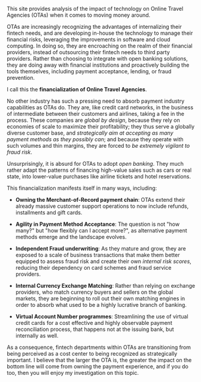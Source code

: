This site provides analysis of the impact of technology on Online Travel Agencies (OTAs) when it comes to moving money around.

OTAs are increasingly recognizing the advantages of internalizing their fintech needs, and are developing in-house the
technology to manage their financial risks, leveraging the improvements in software and cloud computing. In doing so,
they are encroaching on the realm of their financial providers, instead of outsourcing their fintech needs to third party
providers. Rather than choosing to integrate with open banking solutions, they are doing away with financial institutions
and proactively building the tools themselves, including payment acceptance, lending, or fraud prevention.

I call this the **financialization of Online Travel Agencies**.

No other industry has such a pressing need to absorb payment industry capabilities as OTAs do. They are, like credit card
networks, in the business of intermediate between their customers and airlines, taking a fee in the process.
These companies are _global by design_, because they rely on economies of scale to maximize their profitability;
they thus serve a globally diverse customer base, and _strategically aim at accepting as many payment methods as they possibly can_;
and because they operate with such volumes and thin margins, they are forced to _be extremely vigilant to fraud risk_.

Unsurprisingly, it is absurd for OTAs to adopt *open banking*. They much rather adapt the patterns of financing high-value
sales such as cars or real state, into lower-value purchases like airline tickets and hotel reservations.

This financialization manifests itself in many ways, including:

- **Owning the Merchant-of-Record payment chain**: OTAs extend their already massive customer support operations to now
  include refunds, installments and gift cards.

- **Agility in Payment Method Acceptance**: The question is not "how many?" but "how flexibly can I accept more?", as alternative payment
  methods emerge and the landscape evolves.

- **Independent Fraud underwriting**: As they mature and grow, they are exposed to a scale of business transactions that
  make them better equipped to assess fraud risk and create their own _internal risk scores_, reducing their dependency
  on card schemes and fraud service providers.

- **Internal Currency Exchange Matching**: Rather than relying on exchange providers, who match currency buyers and sellers on the global
  markets, they are beginning to roll out their own matching engines in order to absorb what used to be a highly lucrative
  branch of banking.

- **Virtual Account Number programmes**: Streamlining the use of virtual credit cards for a cost effective and highly
  observable payment reconciliation process, that happens not at the issuing bank, but internally as well.

As a consequence, fintech departments within OTAs are transitioning from being perceived as a cost center to being recognized
as strategically important. I believe that the larger the OTA is, the greater the impact on the bottom line will come
from owning the payment experience, and if you do too, then you will enjoy my investigation on this topic.
